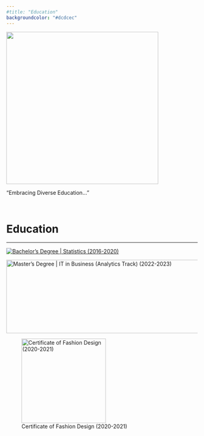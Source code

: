 ```yaml
---
#title: "Education"
backgroundcolor: "#dcdcec"
---
```


![](Busy%20Bee.gif){fig-align="center" width="400"}

"Embracing Diverse Education..."

 

# Education

------------------------------------------------------------------------

::: {layout="[[1,1],[1]]" layout-valign="bottom" caption-pos="center"}
[![Bachelor's Degree \| Statistics (2016-2020)](SWUFE.png){fig-align="left"}](https://github.com/zhufy3/Applied-Statistical-Analysis-on-Stock-Market)

[![Master's Degree \| IT in Business (Analytics Track) (2022-2023)](SMU.jpg){fig-align="right" width="550" height="193"}](https://github.com/zhufy3/ED-Outcome-Prediction-with-Machine-Learning)

![Certificate of Fashion Design (2020-2021)](BIFT.jpeg){width="222"}
:::
